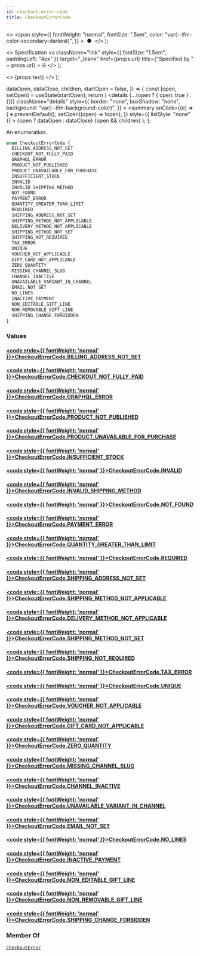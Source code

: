 ```yaml
---
id: checkout-error-code
title: CheckoutErrorCode
---
```


  <>
    <span
      style={{
        fontWeight: "normal",
        fontSize: ".5em",
        color: "var(--ifm-color-secondary-darkest)",
      }}
    >
      &nbsp;●&nbsp;
    </span>
  </>
);

  <>
    Specification
    <a
      className="link"
      style={{ fontSize: "1.5em", paddingLeft: "4px" }}
      target="\_blank"
      href={props.url}
      title={"Specified by " + props.url}
    >
      ⎘
    </a>
  </>
);

  <>
    <span className={props.class}>{props.text}</span>
  </>
);


  dataOpen,
  dataClose,
  children,
  startOpen = false,
}) => {
  const [open, setOpen] = useState(startOpen);
  return (
    <details
      {...(open ? { open: true } : {})}
      className="details"
      style={{
        border: "none",
        boxShadow: "none",
        background: "var(--ifm-background-color)",
      }}
    >
      <summary
        onClick={(e) => {
          e.preventDefault();
          setOpen((open) => !open);
        }}
        style={{ listStyle: "none" }}
      >
        {open ? dataOpen : dataClose}
      </summary>
      {open && children}
    </details>
  );
};

An enumeration.

```graphql
enum CheckoutErrorCode {
  BILLING_ADDRESS_NOT_SET
  CHECKOUT_NOT_FULLY_PAID
  GRAPHQL_ERROR
  PRODUCT_NOT_PUBLISHED
  PRODUCT_UNAVAILABLE_FOR_PURCHASE
  INSUFFICIENT_STOCK
  INVALID
  INVALID_SHIPPING_METHOD
  NOT_FOUND
  PAYMENT_ERROR
  QUANTITY_GREATER_THAN_LIMIT
  REQUIRED
  SHIPPING_ADDRESS_NOT_SET
  SHIPPING_METHOD_NOT_APPLICABLE
  DELIVERY_METHOD_NOT_APPLICABLE
  SHIPPING_METHOD_NOT_SET
  SHIPPING_NOT_REQUIRED
  TAX_ERROR
  UNIQUE
  VOUCHER_NOT_APPLICABLE
  GIFT_CARD_NOT_APPLICABLE
  ZERO_QUANTITY
  MISSING_CHANNEL_SLUG
  CHANNEL_INACTIVE
  UNAVAILABLE_VARIANT_IN_CHANNEL
  EMAIL_NOT_SET
  NO_LINES
  INACTIVE_PAYMENT
  NON_EDITABLE_GIFT_LINE
  NON_REMOVABLE_GIFT_LINE
  SHIPPING_CHANGE_FORBIDDEN
}
```

### Values

#### [<code style={{ fontWeight: 'normal' }}>CheckoutErrorCode.<b>BILLING_ADDRESS_NOT_SET</b></code>](#)

>

#### [<code style={{ fontWeight: 'normal' }}>CheckoutErrorCode.<b>CHECKOUT_NOT_FULLY_PAID</b></code>](#)

>

#### [<code style={{ fontWeight: 'normal' }}>CheckoutErrorCode.<b>GRAPHQL_ERROR</b></code>](#)

>

#### [<code style={{ fontWeight: 'normal' }}>CheckoutErrorCode.<b>PRODUCT_NOT_PUBLISHED</b></code>](#)

>

#### [<code style={{ fontWeight: 'normal' }}>CheckoutErrorCode.<b>PRODUCT_UNAVAILABLE_FOR_PURCHASE</b></code>](#)

>

#### [<code style={{ fontWeight: 'normal' }}>CheckoutErrorCode.<b>INSUFFICIENT_STOCK</b></code>](#)

>

#### [<code style={{ fontWeight: 'normal' }}>CheckoutErrorCode.<b>INVALID</b></code>](#)

>

#### [<code style={{ fontWeight: 'normal' }}>CheckoutErrorCode.<b>INVALID_SHIPPING_METHOD</b></code>](#)

>

#### [<code style={{ fontWeight: 'normal' }}>CheckoutErrorCode.<b>NOT_FOUND</b></code>](#)

>

#### [<code style={{ fontWeight: 'normal' }}>CheckoutErrorCode.<b>PAYMENT_ERROR</b></code>](#)

>

#### [<code style={{ fontWeight: 'normal' }}>CheckoutErrorCode.<b>QUANTITY_GREATER_THAN_LIMIT</b></code>](#)

>

#### [<code style={{ fontWeight: 'normal' }}>CheckoutErrorCode.<b>REQUIRED</b></code>](#)

>

#### [<code style={{ fontWeight: 'normal' }}>CheckoutErrorCode.<b>SHIPPING_ADDRESS_NOT_SET</b></code>](#)

>

#### [<code style={{ fontWeight: 'normal' }}>CheckoutErrorCode.<b>SHIPPING_METHOD_NOT_APPLICABLE</b></code>](#)

>

#### [<code style={{ fontWeight: 'normal' }}>CheckoutErrorCode.<b>DELIVERY_METHOD_NOT_APPLICABLE</b></code>](#)

>

#### [<code style={{ fontWeight: 'normal' }}>CheckoutErrorCode.<b>SHIPPING_METHOD_NOT_SET</b></code>](#)

>

#### [<code style={{ fontWeight: 'normal' }}>CheckoutErrorCode.<b>SHIPPING_NOT_REQUIRED</b></code>](#)

>

#### [<code style={{ fontWeight: 'normal' }}>CheckoutErrorCode.<b>TAX_ERROR</b></code>](#)

>

#### [<code style={{ fontWeight: 'normal' }}>CheckoutErrorCode.<b>UNIQUE</b></code>](#)

>

#### [<code style={{ fontWeight: 'normal' }}>CheckoutErrorCode.<b>VOUCHER_NOT_APPLICABLE</b></code>](#)

>

#### [<code style={{ fontWeight: 'normal' }}>CheckoutErrorCode.<b>GIFT_CARD_NOT_APPLICABLE</b></code>](#)

>

#### [<code style={{ fontWeight: 'normal' }}>CheckoutErrorCode.<b>ZERO_QUANTITY</b></code>](#)

>

#### [<code style={{ fontWeight: 'normal' }}>CheckoutErrorCode.<b>MISSING_CHANNEL_SLUG</b></code>](#)

>

#### [<code style={{ fontWeight: 'normal' }}>CheckoutErrorCode.<b>CHANNEL_INACTIVE</b></code>](#)

>

#### [<code style={{ fontWeight: 'normal' }}>CheckoutErrorCode.<b>UNAVAILABLE_VARIANT_IN_CHANNEL</b></code>](#)

>

#### [<code style={{ fontWeight: 'normal' }}>CheckoutErrorCode.<b>EMAIL_NOT_SET</b></code>](#)

>

#### [<code style={{ fontWeight: 'normal' }}>CheckoutErrorCode.<b>NO_LINES</b></code>](#)

>

#### [<code style={{ fontWeight: 'normal' }}>CheckoutErrorCode.<b>INACTIVE_PAYMENT</b></code>](#)

>

#### [<code style={{ fontWeight: 'normal' }}>CheckoutErrorCode.<b>NON_EDITABLE_GIFT_LINE</b></code>](#)

>

#### [<code style={{ fontWeight: 'normal' }}>CheckoutErrorCode.<b>NON_REMOVABLE_GIFT_LINE</b></code>](#)

>

#### [<code style={{ fontWeight: 'normal' }}>CheckoutErrorCode.<b>SHIPPING_CHANGE_FORBIDDEN</b></code>](#)

>

### Member Of

[`CheckoutError`](../../../api-reference/checkout/objects/checkout-error) <Badge class="badge badge--secondary" text="object"/>
